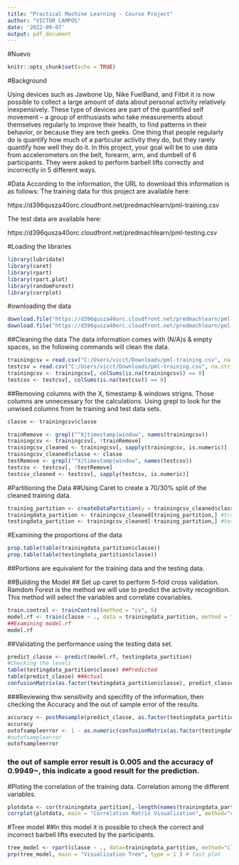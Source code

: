 ---
title: "Practical Machine Learning - Course Project"
author: "VICTOR CAMPOS"
date: '2022-09-07'
output: pdf_document
---
#Nuevo
```{r setup, include=FALSE}
knitr::opts_chunk$set(echo = TRUE)
```

#Background

Using devices such as Jawbone Up, Nike FuelBand, and Fitbit it is now possible to collect a large amount of data about personal activity relatively inexpensively. These type of devices are part of the quantified self movement – a group of enthusiasts who take measurements about themselves regularly to improve their health, to find patterns in their behavior, or because they are tech geeks. One thing that people regularly do is quantify how much of a particular activity they do, but they rarely quantify how well they do it. In this project, your goal will be to use data from accelerometers on the belt, forearm, arm, and dumbell of 6 participants. They were asked to perform barbell lifts correctly and incorrectly in 5 different ways. 


#Data
According to the information, the URL to download this information is as follows:
The training data for this project are available here: 

https://d396qusza40orc.cloudfront.net/predmachlearn/pml-training.csv

The test data are available here:

https://d396qusza40orc.cloudfront.net/predmachlearn/pml-testing.csv

#Loading the libraries

```{r}
library(lubridate)
library(caret)
library(rpart)
library(rpart.plot)
library(randomForest)
library(corrplot)
```

#ownloading the data
```{r}
download.file("https://d396qusza40orc.cloudfront.net/predmachlearn/pml-training.csv", "C:/Users/vicct/Downloads/pml-training.csv", mode = "wb")
download.file("https://d396qusza40orc.cloudfront.net/predmachlearn/pml-testing.csv", "C:/Users/vicct/Downloads/pml-testing.csv", mode = "wb")
```

##Cleaning the data
The data information comes with (N/A)s & empty spaces, so the following commands will clean the data.

```{r Cleaning the data}
trainingcsv = read.csv("C:/Users/vicct/Downloads/pml-training.csv", na.strings=c("NA","#DIV/0!",""))
testcsv = read.csv("C:/Users/vicct/Downloads/pml-training.csv", na.strings=c("NA","#DIV/0!",""))
trainingcsv <- trainingcsv[, colSums(is.na(trainingcsv)) == 0] 
testcsv <- testcsv[, colSums(is.na(testcsv)) == 0] 
```

##Removing columns with the X, timestamp & windows strigns. Those columns are unnecessary for the calculations. Using grepl to look for the unwised columns from te training and test data sets. 
```{r}
classe <- trainingcsv$classe

trainRemove <- grepl("^X|timestamp|window", names(trainingcsv))
trainingcsv <- trainingcsv[, !trainRemove]
trainingcsv_cleaned <- trainingcsv[, sapply(trainingcsv, is.numeric)]
trainingcsv_cleaned$classe <- classe
testRemove <- grepl("^X|timestamp|window", names(testcsv))
testcsv <- testcsv[, !testRemove]
testcsv_cleaned <- testcsv[, sapply(testcsv, is.numeric)]
```

#Partitioning the Data
##Using Caret to create a 70/30% split of the cleaned training data.
```{r}
training_partition <- createDataPartition(y = trainingcsv_cleaned$classe, p = 0.7, list = F)
trainingdata_partition <- trainingcsv_cleaned[training_partition,] #training data frame 
testingdata_partition <- trainingcsv_cleaned[-training_partition,] #test data frame 
```


#Examining the proportions of the data 
```{r}
prop.table(table(trainingdata_partition$classe))
prop.table(table(testingdata_partition$classe))
```
##Portions are equivalent for the training data and the testing data. 

##Building the Model
## Set up caret to perform 5-fold cross validation. Ramdom Forest is the method we will use to predict the activity recognition. This method will select the variables and correlate covariables. 

```{r}
train.control <- trainControl(method = "cv", 5)
model.rf <- train(classe ~ ., data = trainingdata_partition, method = "rf", trControl = train.control)
##Examining model.rf
model.rf
```

##Validating the performance using the testing data set. 
```{r}
predict_classe <- predict(model.rf, testingdata_partition)
#Checking the levels
table(testingdata_partition$classe) ##Predicted
table(predict_classe) ##Actual
confusionMatrix(as.factor(testingdata_partition$classe), predict_classe)
```
###Reviewing thw sensitivity and specifity of the information, then checking the Accuracy and the out of sample error of the results.  
```{r}
accuracy <- postResample(predict_classe, as.factor(testingdata_partition$classe))
accuracy
outofsampleerror <- 1 - as.numeric(confusionMatrix(as.factor(testingdata_partition$classe), predict_classe)$overall[1])
#outofsampleerror
outofsampleerror
```
### the out of sample error result is 0.005 and the accuracy of 0.9949~, this indicate a good result for the prediction. 

#Ploting the correlation of the training data. Correlation among the different variables. 
```{r}
plotdata <- cor(trainingdata_partition[,-length(names(trainingdata_partition))])
corrplot(plotdata, main = "Correlation Matrix Visualization", method="color")
```
#Tree model
##In this model it is possible to check the correct and incorrect barbell lifts executed by the participants. 

```{r}
tree_model <- rpart(classe ~ ., data=trainingdata_partition, method="class")
prp(tree_model, main = "Visualization Tree", type = 1 ) # fast plot
```

